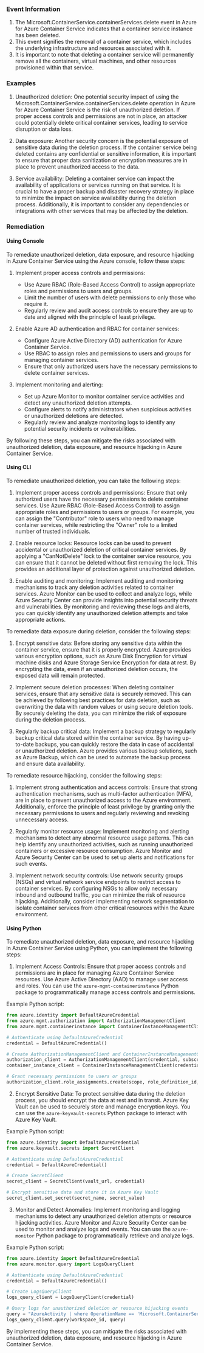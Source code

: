 
### Event Information

1. The Microsoft.ContainerService.containerServices.delete event in Azure for Azure Container Service indicates that a container service instance has been deleted.
2. This event signifies the removal of a container service, which includes the underlying infrastructure and resources associated with it.
3. It is important to note that deleting a container service will permanently remove all the containers, virtual machines, and other resources provisioned within that service.


### Examples

1. Unauthorized deletion: One potential security impact of using the Microsoft.ContainerService.containerServices.delete operation in Azure for Azure Container Service is the risk of unauthorized deletion. If proper access controls and permissions are not in place, an attacker could potentially delete critical container services, leading to service disruption or data loss.

2. Data exposure: Another security concern is the potential exposure of sensitive data during the deletion process. If the container service being deleted contains any confidential or sensitive information, it is important to ensure that proper data sanitization or encryption measures are in place to prevent unauthorized access to the data.

3. Service availability: Deleting a container service can impact the availability of applications or services running on that service. It is crucial to have a proper backup and disaster recovery strategy in place to minimize the impact on service availability during the deletion process. Additionally, it is important to consider any dependencies or integrations with other services that may be affected by the deletion.

### Remediation

#### Using Console

To remediate unauthorized deletion, data exposure, and resource hijacking in Azure Container Service using the Azure console, follow these steps:

1. Implement proper access controls and permissions:
   - Use Azure RBAC (Role-Based Access Control) to assign appropriate roles and permissions to users and groups.
   - Limit the number of users with delete permissions to only those who require it.
   - Regularly review and audit access controls to ensure they are up to date and aligned with the principle of least privilege.

2. Enable Azure AD authentication and RBAC for container services:
   - Configure Azure Active Directory (AD) authentication for Azure Container Service.
   - Use RBAC to assign roles and permissions to users and groups for managing container services.
   - Ensure that only authorized users have the necessary permissions to delete container services.

3. Implement monitoring and alerting:
   - Set up Azure Monitor to monitor container service activities and detect any unauthorized deletion attempts.
   - Configure alerts to notify administrators when suspicious activities or unauthorized deletions are detected.
   - Regularly review and analyze monitoring logs to identify any potential security incidents or vulnerabilities.

By following these steps, you can mitigate the risks associated with unauthorized deletion, data exposure, and resource hijacking in Azure Container Service.

#### Using CLI

To remediate unauthorized deletion, you can take the following steps:

1. Implement proper access controls and permissions: Ensure that only authorized users have the necessary permissions to delete container services. Use Azure RBAC (Role-Based Access Control) to assign appropriate roles and permissions to users or groups. For example, you can assign the "Contributor" role to users who need to manage container services, while restricting the "Owner" role to a limited number of trusted individuals.

2. Enable resource locks: Resource locks can be used to prevent accidental or unauthorized deletion of critical container services. By applying a "CanNotDelete" lock to the container service resource, you can ensure that it cannot be deleted without first removing the lock. This provides an additional layer of protection against unauthorized deletion.

3. Enable auditing and monitoring: Implement auditing and monitoring mechanisms to track any deletion activities related to container services. Azure Monitor can be used to collect and analyze logs, while Azure Security Center can provide insights into potential security threats and vulnerabilities. By monitoring and reviewing these logs and alerts, you can quickly identify any unauthorized deletion attempts and take appropriate actions.

To remediate data exposure during deletion, consider the following steps:

1. Encrypt sensitive data: Before storing any sensitive data within the container service, ensure that it is properly encrypted. Azure provides various encryption options, such as Azure Disk Encryption for virtual machine disks and Azure Storage Service Encryption for data at rest. By encrypting the data, even if an unauthorized deletion occurs, the exposed data will remain protected.

2. Implement secure deletion processes: When deleting container services, ensure that any sensitive data is securely removed. This can be achieved by following best practices for data deletion, such as overwriting the data with random values or using secure deletion tools. By securely deleting the data, you can minimize the risk of exposure during the deletion process.

3. Regularly backup critical data: Implement a backup strategy to regularly backup critical data stored within the container service. By having up-to-date backups, you can quickly restore the data in case of accidental or unauthorized deletion. Azure provides various backup solutions, such as Azure Backup, which can be used to automate the backup process and ensure data availability.

To remediate resource hijacking, consider the following steps:

1. Implement strong authentication and access controls: Ensure that strong authentication mechanisms, such as multi-factor authentication (MFA), are in place to prevent unauthorized access to the Azure environment. Additionally, enforce the principle of least privilege by granting only the necessary permissions to users and regularly reviewing and revoking unnecessary access.

2. Regularly monitor resource usage: Implement monitoring and alerting mechanisms to detect any abnormal resource usage patterns. This can help identify any unauthorized activities, such as running unauthorized containers or excessive resource consumption. Azure Monitor and Azure Security Center can be used to set up alerts and notifications for such events.

3. Implement network security controls: Use network security groups (NSGs) and virtual network service endpoints to restrict access to container services. By configuring NSGs to allow only necessary inbound and outbound traffic, you can minimize the risk of resource hijacking. Additionally, consider implementing network segmentation to isolate container services from other critical resources within the Azure environment.

#### Using Python

To remediate unauthorized deletion, data exposure, and resource hijacking in Azure Container Service using Python, you can implement the following steps:

1. Implement Access Controls: Ensure that proper access controls and permissions are in place for managing Azure Container Service resources. Use Azure Active Directory (AAD) to manage user access and roles. You can use the `azure-mgmt-containerinstance` Python package to programmatically manage access controls and permissions.

Example Python script:
```python
from azure.identity import DefaultAzureCredential
from azure.mgmt.authorization import AuthorizationManagementClient
from azure.mgmt.containerinstance import ContainerInstanceManagementClient

# Authenticate using DefaultAzureCredential
credential = DefaultAzureCredential()

# Create AuthorizationManagementClient and ContainerInstanceManagementClient
authorization_client = AuthorizationManagementClient(credential, subscription_id)
container_instance_client = ContainerInstanceManagementClient(credential, subscription_id)

# Grant necessary permissions to users or groups
authorization_client.role_assignments.create(scope, role_definition_id, principal_id)
```

2. Encrypt Sensitive Data: To protect sensitive data during the deletion process, you should encrypt the data at rest and in transit. Azure Key Vault can be used to securely store and manage encryption keys. You can use the `azure-keyvault-secrets` Python package to interact with Azure Key Vault.

Example Python script:
```python
from azure.identity import DefaultAzureCredential
from azure.keyvault.secrets import SecretClient

# Authenticate using DefaultAzureCredential
credential = DefaultAzureCredential()

# Create SecretClient
secret_client = SecretClient(vault_url, credential)

# Encrypt sensitive data and store it in Azure Key Vault
secret_client.set_secret(secret_name, secret_value)
```

3. Monitor and Detect Anomalies: Implement monitoring and logging mechanisms to detect any unauthorized deletion attempts or resource hijacking activities. Azure Monitor and Azure Security Center can be used to monitor and analyze logs and events. You can use the `azure-monitor` Python package to programmatically retrieve and analyze logs.

Example Python script:
```python
from azure.identity import DefaultAzureCredential
from azure.monitor.query import LogsQueryClient

# Authenticate using DefaultAzureCredential
credential = DefaultAzureCredential()

# Create LogsQueryClient
logs_query_client = LogsQueryClient(credential)

# Query logs for unauthorized deletion or resource hijacking events
query = "AzureActivity | where OperationName == 'Microsoft.ContainerService/containerServices/delete' | where ResultType == 'Failed'"
logs_query_client.query(workspace_id, query)
```

By implementing these steps, you can mitigate the risks associated with unauthorized deletion, data exposure, and resource hijacking in Azure Container Service.


